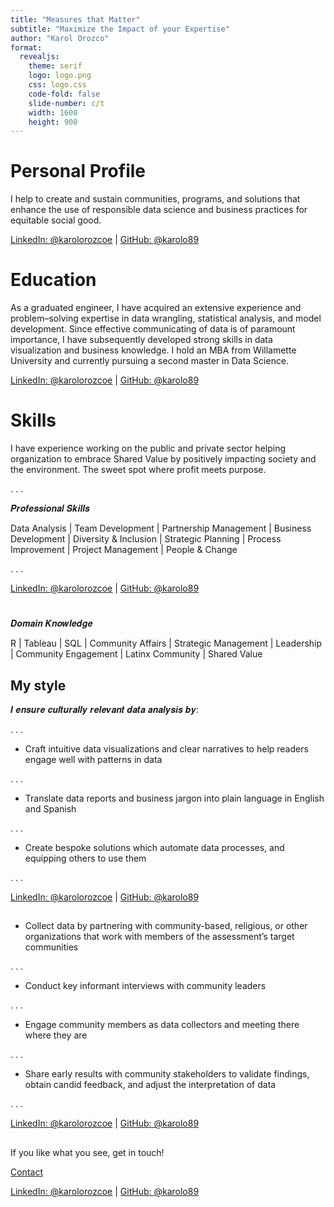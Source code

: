 ```yaml
---
title: "Measures that Matter"
subtitle: "Maximize the Impact of your Expertise"
author: "Karol Orozco"
format:
  revealjs: 
    theme: serif	
    logo: logo.png
    css: logo.css
    code-fold: false
    slide-number: c/t
    width: 1600
    height: 900
---
```



# Personal Profile{background-color="#F0E68C"}

I help to create and sustain communities, programs, and solutions that enhance the use of responsible data science and business practices for equitable social good.

::: footer
[LinkedIn: @karolorozcoe](https://www.linkedin.com/in/karolorozcoe/) |  [GitHub: @karolo89](https://github.com/karolo89)
:::

# Education {background-color="#FFC107"}

As a graduated engineer, I have acquired an extensive experience and problem–solving expertise in data wrangling, statistical analysis, and model development. Since effective communicating of data is of paramount importance, I have subsequently developed strong skills in data visualization and business knowledge. I hold an MBA from Willamette University and currently pursuing a second master in Data Science.

::: footer
[LinkedIn: @karolorozcoe](https://www.linkedin.com/in/karolorozcoe/) |  [GitHub: @karolo89](https://github.com/karolo89)
:::

# Skills {background-color="#562457"}

I have experience working on the public and private sector helping organization to embrace Shared Value by positively impacting society and the environment. The sweet spot where profit meets purpose.

. . .

𝑷𝒓𝒐𝒇𝒆𝒔𝒔𝒊𝒐𝒏𝒂𝒍 𝑺𝒌𝒊𝒍𝒍𝒔

Data Analysis | Team Development | Partnership Management | Business Development | Diversity & Inclusion | Strategic Planning | Process Improvement | Project Management | People & Change

. . .

::: footer
[LinkedIn: @karolorozcoe](https://www.linkedin.com/in/karolorozcoe/) |  [GitHub: @karolo89](https://github.com/karolo89)
:::

# 

𝑫𝒐𝒎𝒂𝒊𝒏 𝑲𝒏𝒐𝒘𝒍𝒆𝒅𝒈𝒆

R | Tableau | SQL | Community Affairs | Strategic Management | Leadership | Community Engagement | Latinx Community | Shared Value

## My style {background-color="#1E88E5"}

𝑰 𝒆𝒏𝒔𝒖𝒓𝒆 𝒄𝒖𝒍𝒕𝒖𝒓𝒂𝒍𝒍𝒚 𝒓𝒆𝒍𝒆𝒗𝒂𝒏𝒕 𝒅𝒂𝒕𝒂 𝒂𝒏𝒂𝒍𝒚𝒔𝒊𝒔 𝒃𝒚:

. . .

- Craft intuitive data visualizations and clear narratives to help readers engage well with patterns in data

. . .

- Translate data reports and business jargon into plain language in English and Spanish

. . .


- Create bespoke solutions which automate data processes, and equipping others to use them

. . .


::: footer
[LinkedIn: @karolorozcoe](https://www.linkedin.com/in/karolorozcoe/) |  [GitHub: @karolo89](https://github.com/karolo89)
:::


##  {background-color="#1E88E5"}



- Collect data by partnering with community-based, religious, or other organizations that work with members of the assessment's target communities

. . .


- Conduct key informant interviews with community leaders

. . .

- Engage community members as data collectors and meeting there where they are

. . .


- Share early results with community stakeholders to validate findings, obtain candid feedback, and adjust the interpretation of data


. . .

::: footer
[LinkedIn: @karolorozcoe](https://www.linkedin.com/in/karolorozcoe/) |  [GitHub: @karolo89](https://github.com/karolo89)
:::

## {background-color="#F0E68C"}

If you like what you see, get in touch!



[Contact](https://karolo89.github.io/karolo_website/)

::: footer
[LinkedIn: @karolorozcoe](https://www.linkedin.com/in/karolorozcoe/) |  [GitHub: @karolo89](https://github.com/karolo89)
:::